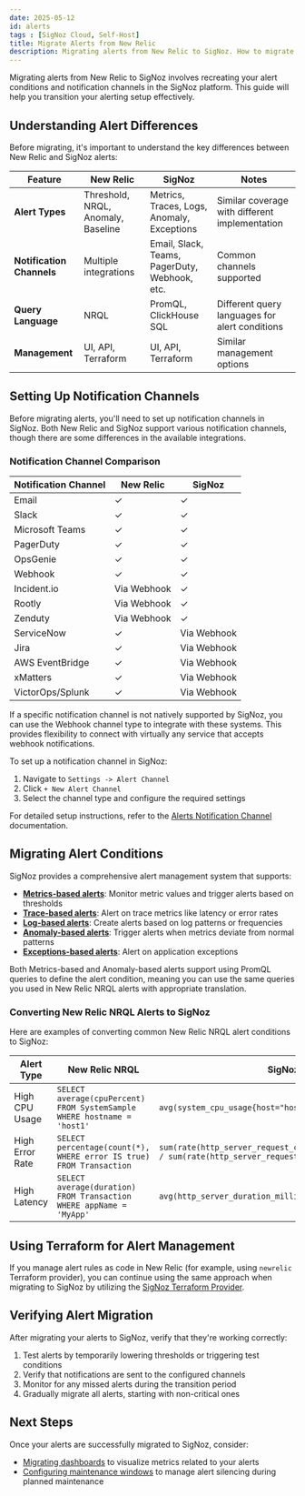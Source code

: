```yaml
---
date: 2025-05-12
id: alerts
tags : [SigNoz Cloud, Self-Host]
title: Migrate Alerts from New Relic
description: Migrating alerts from New Relic to SigNoz. How to migrate alert configurations from New Relic to SigNoz.
---
```


Migrating alerts from New Relic to SigNoz involves recreating your alert conditions and notification channels in the SigNoz platform. This guide will help you transition your alerting setup effectively.

## Understanding Alert Differences

Before migrating, it's important to understand the key differences between New Relic and SigNoz alerts:

| Feature             | New Relic                               | SigNoz                                | Notes                                               |
|---------------------|----------------------------------------|---------------------------------------|-----------------------------------------------------|
| **Alert Types**     | Threshold, NRQL, Anomaly, Baseline     | Metrics, Traces, Logs, Anomaly, Exceptions | Similar coverage with different implementation  |
| **Notification Channels** | Multiple integrations                 | Email, Slack, Teams, PagerDuty, Webhook, etc. | Common channels supported                        |
| **Query Language**      | NRQL                                   | PromQL, ClickHouse SQL                | Different query languages for alert conditions      |
| **Management**          | UI, API, Terraform                     | UI, API, Terraform                    | Similar management options                          |

## Setting Up Notification Channels

Before migrating alerts, you'll need to set up notification channels in SigNoz. Both New Relic and SigNoz support various notification channels, though there are some differences in the available integrations.

### Notification Channel Comparison

| Notification Channel | New Relic             | SigNoz               |
|----------------------|-----------------------|----------------------|
| Email                | ✓                     | ✓                    |
| Slack                | ✓                     | ✓                    |
| Microsoft Teams      | ✓                     | ✓                    |
| PagerDuty            | ✓                     | ✓                    |
| OpsGenie             | ✓                     | ✓                    |
| Webhook              | ✓                     | ✓                    |
| Incident.io          | Via Webhook           | ✓                    |
| Rootly               | Via Webhook           | ✓                    |
| Zenduty              | Via Webhook           | ✓                    |
| ServiceNow           | ✓                     | Via Webhook          |
| Jira                 | ✓                     | Via Webhook          |
| AWS EventBridge      | ✓                     | Via Webhook          |
| xMatters             | ✓                     | Via Webhook          |
| VictorOps/Splunk     | ✓                     | Via Webhook          |

If a specific notification channel is not natively supported by SigNoz, you can use the Webhook channel type to integrate with these systems. This provides flexibility to connect with virtually any service that accepts webhook notifications.

To set up a notification channel in SigNoz:

1. Navigate to `Settings -> Alert Channel`
2. Click `+ New Alert Channel`
3. Select the channel type and configure the required settings

For detailed setup instructions, refer to the [Alerts Notification Channel](/docs/alerts-management/notification-channel/) documentation.

## Migrating Alert Conditions

SigNoz provides a comprehensive alert management system that supports:

- **[Metrics-based alerts](/docs/alerts-management/metrics-based-alerts/)**: Monitor metric values and trigger alerts based on thresholds
- **[Trace-based alerts](/docs/alerts-management/trace-based-alerts/)**: Alert on trace metrics like latency or error rates
- **[Log-based alerts](/docs/alerts-management/log-based-alerts/)**: Create alerts based on log patterns or frequencies
- **[Anomaly-based alerts](/docs/alerts-management/anomaly-based-alerts/)**: Trigger alerts when metrics deviate from normal patterns
- **[Exceptions-based alerts](/docs/alerts-management/exceptions-based-alerts/)**: Alert on application exceptions

Both Metrics-based and Anomaly-based alerts support using PromQL queries to define the alert condition, meaning you can use the same queries you used in New Relic NRQL alerts with appropriate translation.

### Converting New Relic NRQL Alerts to SigNoz

Here are examples of converting common New Relic NRQL alert conditions to SigNoz:

| Alert Type        | New Relic NRQL                                                              | SigNoz Query                                                            |
|-------------------|-----------------------------------------------------------------------------|-------------------------------------------------------------------------|
| High CPU Usage    | `SELECT average(cpuPercent) FROM SystemSample WHERE hostname = 'host1'`     | `avg(system_cpu_usage{host="host1"})`                                   |
| High Error Rate   | `SELECT percentage(count(*), WHERE error IS true) FROM Transaction`         | `sum(rate(http_server_request_count{status_code=~"5.."}[5m])) / sum(rate(http_server_request_count[5m])) * 100` |
| High Latency      | `SELECT average(duration) FROM Transaction WHERE appName = 'MyApp'`         | `avg(http_server_duration_milliseconds{service_name="MyApp"})`          |

## Using Terraform for Alert Management

If you manage alert rules as code in New Relic (for example, using `newrelic` Terraform provider), you can continue using the same approach when migrating to SigNoz by utilizing the [SigNoz Terraform Provider](/docs/alerts-management/terraform-provider-signoz/).

## Verifying Alert Migration

After migrating your alerts to SigNoz, verify that they're working correctly:

1. Test alerts by temporarily lowering thresholds or triggering test conditions
2. Verify that notifications are sent to the configured channels
3. Monitor for any missed alerts during the transition period
4. Gradually migrate all alerts, starting with non-critical ones

## Next Steps

Once your alerts are successfully migrated to SigNoz, consider:

- [Migrating dashboards](/docs/migration/migrate-from-newrelic/dashboards) to visualize metrics related to your alerts
- [Configuring maintenance windows](/docs/alerts-management/planned-maintenance/) to manage alert silencing during planned maintenance
